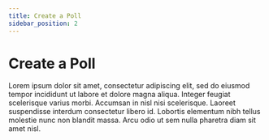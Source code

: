 ```yaml
---
title: Create a Poll
sidebar_position: 2
---
```


# Create a Poll

Lorem ipsum dolor sit amet, consectetur adipiscing elit, sed do eiusmod tempor incididunt ut labore et dolore magna aliqua. Integer feugiat scelerisque varius morbi. Accumsan in nisl nisi scelerisque. Laoreet suspendisse interdum consectetur libero id. Lobortis elementum nibh tellus molestie nunc non blandit massa. Arcu odio ut sem nulla pharetra diam sit amet nisl.
